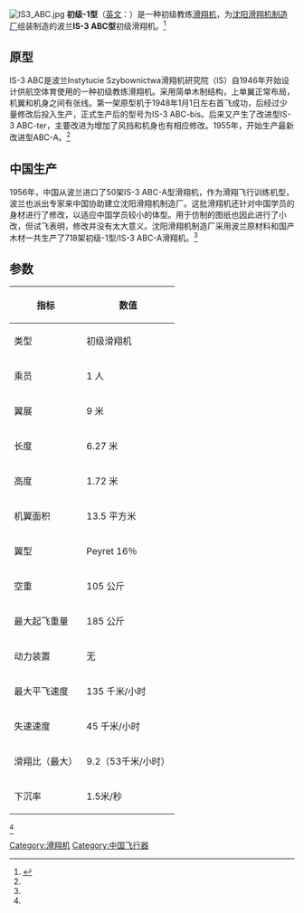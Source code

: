 [[File:IS3_ABC.jpg|alt= 波兰航空博物馆的IS-3 ABC-A型初级滑翔机]]
'''初级-1型'''（[[英文|英文]]：'''{{lang|en|Shenyang Glider Manufacturing Factory Chuji-1}}'''）是一种初级教练[[滑翔机|滑翔机]]，为[[沈阳滑翔机制造厂|沈阳滑翔机制造厂]]组装制造的波兰'''IS-3 ABC型'''初级滑翔机。<ref name=":0">{{Cite book|title =中国飞机全书 第三卷|last =魏|first =钢|publisher =航空工业出版社|year =2011|isbn =9787802438231|location =中国 北京|pages =|url =http://www.chineseaircraft.cn/showss.php?id=1600|last2 =陈|first2 =应明|last3 =张|first3 =维|deadurl =yes|archiveurl =https://web.archive.org/web/20160304215340/http://www.chineseaircraft.cn/showss.php?id=1600|archivedate =2016-03-04|access-date =2015-05-23}}</ref>

==原型==

IS-3 ABC是波兰Instytucie Szybownictwa滑翔机研究院（IS）自1946年开始设计供航空体育使用的一种初级教练滑翔机。采用简单木制结构，上单翼正常布局，机翼和机身之间有张线。第一架原型机于1948年1月1日左右首飞成功，后经过少量修改后投入生产，正式生产后的型号为IS-3 ABC-bis。后来又产生了改进型IS-3 ABC-ter，主要改进为增加了风挡和机身也有相应修改。1955年，开始生产最新改进型ABC-A。<ref name=":0" />

==中国生产==

1956年，中国从波兰进口了50架IS-3 ABC-A型滑翔机，作为滑翔飞行训练机型，波兰也派出专家来中国协助建立沈阳滑翔机制造厂。这批滑翔机还针对中国学员的身材进行了修改，以适应中国学员较小的体型。用于仿制的图纸也因此进行了小改，但试飞表明，修改并没有太大意义。沈阳滑翔机制造厂采用波兰原材料和国产木材一共生产了718架初级-1型/IS-3 ABC-A滑翔机。<ref name=":0" />

==参数==

{| class="wikitable"
|-
! 指标!! 数值
|-
| 类型|| 初级滑翔机
|-
| 乘员 || 1 人
|-
| 翼展 || 9 米
|-
| 长度 || 6.27 米
|-
| 高度 || 1.72 米
|-
| 机翼面积 || 13.5 平方米
|-
| 翼型 || Peyret 16％
|-
| 空重 || 105 公斤
|-
| 最大起飞重量 || 185 公斤
|-
| 动力装置 || 无
|-
| 最大平飞速度 || 135 千米/小时
|-
| 失速速度 || 45 千米/小时
|-
| 滑翔比（最大） || 9.2（53千米/小时）
|-
| 下沉率 || 1.5米/秒
|}<ref name=":0" />

{{中国滑翔机}}

[[Category:滑翔机|Category:滑翔机]]
[[Category:中国飞行器|Category:中国飞行器]]